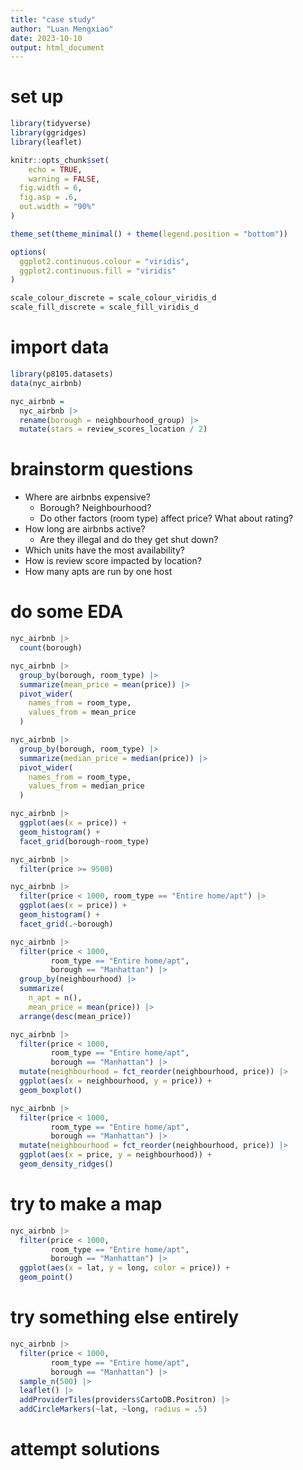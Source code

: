 ```yaml
---
title: "case study"
author: "Luan Mengxiao"
date: 2023-10-10
output: html_document
---
```


# set up

```r
library(tidyverse)
library(ggridges)
library(leaflet)

knitr::opts_chunk$set(
	echo = TRUE,
	warning = FALSE,
  fig.width = 6,
  fig.asp = .6,
  out.width = "90%"
)

theme_set(theme_minimal() + theme(legend.position = "bottom"))

options(
  ggplot2.continuous.colour = "viridis",
  ggplot2.continuous.fill = "viridis"
)

scale_colour_discrete = scale_colour_viridis_d
scale_fill_discrete = scale_fill_viridis_d
```


# import data

```r
library(p8105.datasets)
data(nyc_airbnb)

nyc_airbnb = 
  nyc_airbnb |>
  rename(borough = neighbourhood_group) |>
  mutate(stars = review_scores_location / 2)
```

# brainstorm questions

* Where are airbnbs expensive?
  - Borough? Neighbourhood?
  - Do other factors (room type) affect price? What about rating?
* How long are airbnbs active?
  - Are they illegal and do they get shut down?
* Which units have the most availability?
* How is review score impacted by location?
* How many apts are run by one host

# do some EDA

```r
nyc_airbnb |>
  count(borough)
```

```r
nyc_airbnb |>
  group_by(borough, room_type) |>
  summarize(mean_price = mean(price)) |>
  pivot_wider(
    names_from = room_type,
    values_from = mean_price
  )

nyc_airbnb |>
  group_by(borough, room_type) |>
  summarize(median_price = median(price)) |>
  pivot_wider(
    names_from = room_type,
    values_from = median_price
  )
```

```r
nyc_airbnb |>
  ggplot(aes(x = price)) +
  geom_histogram() +
  facet_grid(borough~room_type)
```

```r
nyc_airbnb |>
  filter(price >= 9500)
```

```r
nyc_airbnb |>
  filter(price < 1000, room_type == "Entire home/apt") |>
  ggplot(aes(x = price)) +
  geom_histogram() +
  facet_grid(.~borough)
```

```r
nyc_airbnb |>
  filter(price < 1000, 
         room_type == "Entire home/apt", 
         borough == "Manhattan") |>
  group_by(neighbourhood) |>
  summarize(
    n_apt = n(),
    mean_price = mean(price)) |>
  arrange(desc(mean_price))
```

```r
nyc_airbnb |>
  filter(price < 1000, 
         room_type == "Entire home/apt", 
         borough == "Manhattan") |>
  mutate(neighbourhood = fct_reorder(neighbourhood, price)) |>
  ggplot(aes(x = neighbourhood, y = price)) +
  geom_boxplot()

nyc_airbnb |>
  filter(price < 1000, 
         room_type == "Entire home/apt", 
         borough == "Manhattan") |>
  mutate(neighbourhood = fct_reorder(neighbourhood, price)) |>
  ggplot(aes(x = price, y = neighbourhood)) +
  geom_density_ridges()
```

# try to make a map

```r
nyc_airbnb |>
  filter(price < 1000, 
         room_type == "Entire home/apt", 
         borough == "Manhattan") |>
  ggplot(aes(x = lat, y = long, color = price)) +
  geom_point()
```

# try something else entirely

```r
nyc_airbnb |>
  filter(price < 1000, 
         room_type == "Entire home/apt", 
         borough == "Manhattan") |>
  sample_n(500) |>
  leaflet() |>
  addProviderTiles(providers$CartoDB.Positron) |>
  addCircleMarkers(~lat, ~long, radius = .5)
```

# attempt solutions